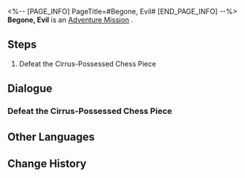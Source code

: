 <%-- [PAGE_INFO]
PageTitle=#Begone, Evil#
[END_PAGE_INFO] --%>
{{Stub|Dialogue, characters, and location(s)}}
{{Mission Infobox
|id            = 4072024
|title         = 
|image         = Mission Begone, Evil.png
|type          = Adventure
|event_name    = 
|chapter       = 
|requirements  = 
|summary       = <!--official mission summary from Fate's Atlas-->
|characters    = <!--characters that appear in this mission-->
|startLocation = <!--location as it intially appears on the mission screen-->
|world         = <!--i.e. Penacony-->
|area          = <!--i.e. A Child's Dream-->
|prev          = 
|next          = 
|exp           = 
|credits       = 
|stellarJade   = 
|other         = 
}}
'''Begone, Evil''' is an [[Adventure Mission]]<!--in [world]-->.

==Steps==
# Defeat the Cirrus-Possessed Chess Piece

<!--
==Gameplay Notes==

--><!--
==Trial Character==

-->
==Dialogue==
{{Stub Dialogue}}
===Defeat the Cirrus-Possessed Chess Piece===
{{Mission Description|type=adventure|location=<!--to be added-->|Cirrus likes to use analogies such as "pawns" and "chess" to describe people and situations... And what you need to do is to defeat it on the chessboard.}}
{{Dialogue Start}}
:{{tx}}
{{Dialogue End}}

==Other Languages==
{{Other Languages
|en   = Begone, Evil
|zhs  = 斩邪除恶
|zht  = 斬邪除惡
|ja   = 害悪駆除
|ko   = 악의 정화
|es   = Expulsión del mal
|fr   = Vade retro
|ru   = Изгнание зла
|th   = ปราบวิญญาณสุดเฮี้ยน
|vi   = Trảm Tà Trừ Yêu
|de   = Austreibung des Bösen
|id   = Membasmi Kejahatan
|pt   = Mal, Desapareça
}}

==Change History==
{{Change History|1.5}}
